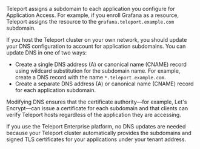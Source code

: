 Teleport assigns a subdomain to each application you configure for Application
Access. For example, if you enroll Grafana as a resource, Teleport assigns the resource
to the `grafana.teleport.example.com` subdomain. 

If you host the Teleport cluster on your own network, you should update your DNS 
configuration to account for application subdomains.
You can update DNS in one of two ways: 

- Create a single DNS address (A) or canonical name (CNAME) record using wildcard substitution 
for the subdomain name. For example, create a DNS record with the name `*.teleport.example.com`. 
- Create a separate DNS address (A) or canonical name (CNAME) record for each application subdomain.

Modifying DNS ensures that the certificate authority—for example, Let's Encrypt—can issue a 
certificate for each subdomain and that clients can verify Teleport hosts regardless of the
application they are accessing.

If you use the Teleport Enterprise platform, no DNS updates are needed because your Teleport 
cluster automatically provides the subdomains and signed TLS certificates for your 
applications under your tenant address.

